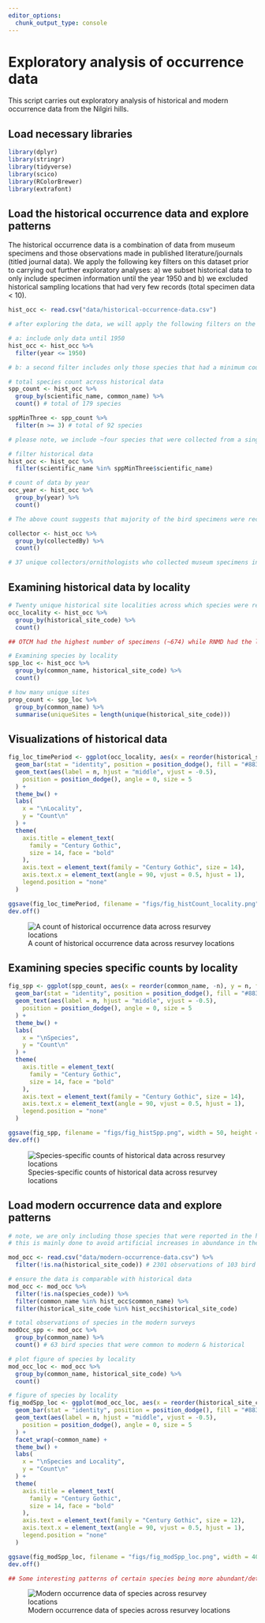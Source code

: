 ```yaml
---
editor_options: 
  chunk_output_type: console
---
```


# Exploratory analysis of occurrence data

This script carries out exploratory analysis of historical and modern occurrence data from the Nilgiri hills.   

## Load necessary libraries
```r
library(dplyr)
library(stringr)
library(tidyverse)
library(scico)
library(RColorBrewer)
library(extrafont)
```

## Load the historical occurrence data and explore patterns

The historical occurrence data is a combination of data from museum specimens and those observations made in published literature/journals (titled journal data). We apply the following key filters on this dataset prior to carrying out further exploratory analyses: a) we subset historical data to only include specimen information until the year 1950 and b) we excluded historical sampling locations that had very few records (total specimen data < 10).
```r
hist_occ <- read.csv("data/historical-occurrence-data.csv")

# after exploring the data, we will apply the following filters on the dataset

# a: include only data until 1950
hist_occ <- hist_occ %>%
  filter(year <= 1950)

# b: a second filter includes only those species that had a minimum count of atleast three specimens and occurred across atleast two unique historical survey locations

# total species count across historical data
spp_count <- hist_occ %>%
  group_by(scientific_name, common_name) %>%
  count() # total of 179 species

sppMinThree <- spp_count %>%
  filter(n >= 3) # total of 92 species

# please note, we include ~four species that were collected from a single historical location Apus melba, Apus melba, Brachypodius priocephalus, Phylloscopus tytleri, Picus chlorolophus

# filter historical data
hist_occ <- hist_occ %>%
  filter(scientific_name %in% sppMinThree$scientific_name)

# count of data by year
occ_year <- hist_occ %>%
  group_by(year) %>%
  count()

# The above count suggests that majority of the bird specimens were recorded in 1881, followed by some data from 1876.

collector <- hist_occ %>%
  group_by(collectedBy) %>%
  count()

# 37 unique collectors/ornithologists who collected museum specimens in this time period, with the maximum number of records by William Davison, followed by R G Wardlaw-Ramsay. 
```

## Examining historical data by locality
```r
# Twenty unique historical site localities across which species were recorded
occ_locality <- hist_occ %>%
  group_by(historical_site_code) %>%
  count()

## OTCM had the highest number of specimens (~674) while RNMD had the lowest (1 specimen)

# Examining species by locality
spp_loc <- hist_occ %>%
  group_by(common_name, historical_site_code) %>%
  count()

# how many unique sites
prop_count <- spp_loc %>%
  group_by(common_name) %>%
  summarise(uniqueSites = length(unique(historical_site_code)))
```

## Visualizations of historical data
```r
fig_loc_timePeriod <- ggplot(occ_locality, aes(x = reorder(historical_site_code,-n), y = n, fill = historical_site_code)) +
  geom_bar(stat = "identity", position = position_dodge(), fill = "#883107", alpha = 0.9) +
  geom_text(aes(label = n, hjust = "middle", vjust = -0.5),
    position = position_dodge(), angle = 0, size = 5
  ) +
  theme_bw() +
  labs(
    x = "\nLocality",
    y = "Count\n"
  ) +
  theme(
    axis.title = element_text(
      family = "Century Gothic",
      size = 14, face = "bold"
    ),
    axis.text = element_text(family = "Century Gothic", size = 14),
    axis.text.x = element_text(angle = 90, vjust = 0.5, hjust = 1),
    legend.position = "none"
  )

ggsave(fig_loc_timePeriod, filename = "figs/fig_histCount_locality.png", width = 12, height = 7, device = png(), units = "in", dpi = 300)
dev.off()
```

![A count of historical occurrence data across resurvey locations](figs/fig_histCount_locality.png)

## Examining species specific counts by locality
```r
fig_spp <- ggplot(spp_count, aes(x = reorder(common_name, -n), y = n, fill = scientific_name)) +
  geom_bar(stat = "identity", position = position_dodge(), fill = "#883107", alpha = 0.9) +
  geom_text(aes(label = n, hjust = "middle", vjust = -0.5),
    position = position_dodge(), angle = 0, size = 5
  ) +
  theme_bw() +
  labs(
    x = "\nSpecies",
    y = "Count\n"
  ) +
  theme(
    axis.title = element_text(
      family = "Century Gothic",
      size = 14, face = "bold"
    ),
    axis.text = element_text(family = "Century Gothic", size = 14),
    axis.text.x = element_text(angle = 90, vjust = 0.5, hjust = 1),
    legend.position = "none"
  )

ggsave(fig_spp, filename = "figs/fig_histSpp.png", width = 50, height = 20, device = png(), units = "in", dpi = 300, limitsize = F)
dev.off()
```

![Species-specific counts of historical data across resurvey locations](figs/fig_histSpp.png)

## Load modern occurrence data and explore patterns
```r
# note, we are only including those species that were reported in the historical data
# this is mainly done to avoid artificial increases in abundance in the modern time period

mod_occ <- read.csv("data/modern-occurrence-data.csv") %>%
  filter(!is.na(historical_site_code)) # 2301 observations of 103 bird species

# ensure the data is comparable with historical data
mod_occ <- mod_occ %>%
  filter(!is.na(species_code)) %>% 
  filter(common_name %in% hist_occ$common_name) %>%
  filter(historical_site_code %in% hist_occ$historical_site_code) 

# total observations of species in the modern surveys
modOcc_spp <- mod_occ %>%
  group_by(common_name) %>%
  count() # 63 bird species that were common to modern & historical

# plot figure of species by locality
mod_occ_loc <- mod_occ %>%
  group_by(common_name, historical_site_code) %>%
  count()

# figure of species by locality
fig_modSpp_loc <- ggplot(mod_occ_loc, aes(x = reorder(historical_site_code,-n), y = n, fill = historical_site_code)) +
  geom_bar(stat = "identity", position = position_dodge(), fill = "#883107", alpha = 0.9) +
  geom_text(aes(label = n, hjust = "middle", vjust = -0.5),
    position = position_dodge(), angle = 0, size = 5
  ) +
  facet_wrap(~common_name) +
  theme_bw() +
  labs(
    x = "\nSpecies and Locality",
    y = "Count\n"
  ) +
  theme(
    axis.title = element_text(
      family = "Century Gothic",
      size = 14, face = "bold"
    ),
    axis.text = element_text(family = "Century Gothic", size = 12),
    axis.text.x = element_text(angle = 90, vjust = 0.5, hjust = 1),
    legend.position = "none"
  )

ggsave(fig_modSpp_loc, filename = "figs/fig_modSpp_loc.png", width = 40, height = 17, device = png(), units = "in", dpi = 300)
dev.off()

## Some interesting patterns of certain species being more abundant/detected in certain sites over others.
```

![Modern occurrence data of species across resurvey locations](figs/fig_modSpp_loc.png)
